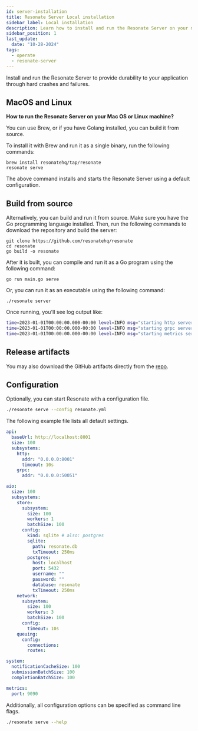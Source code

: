 ```yaml
---
id: server-installation
title: Resonate Server Local installation
sidebar_label: Local installation
description: Learn how to install and run the Resonate Server on your machine.
sidebar_position: 1
last_update:
  date: "10-28-2024"
tags:
  - operate
  - resonate-server
---
```


Install and run the Resonate Server to provide durability to your application through hard crashes and failures.

## MacOS and Linux

**How to run the Resonate Server on your Mac OS or Linux machine?**

You can use Brew, or if you have Golang installed, you can build it from source.

To install it with Brew and run it as a single binary, run the following commands:

```shell
brew install resonatehq/tap/resonate
resonate serve
```

The above command installs and starts the Resonate Server using a default configuration.

## Build from source

Alternatively, you can build and run it from source.
Make sure you have the Go programming language installed.
Then, run the following commands to download the repository and build the server:

```
git clone https://github.com/resonatehq/resonate
cd resonate
go build -o resonate
```

After it is built, you can compile and run it as a Go program using the following command:

```
go run main.go serve
```

Or, you can run it as an executable using the following command:

```
./resonate server
```

Once running, you'll see log output like:

```bash
time=2023-01-01T00:00:00.000-00:00 level=INFO msg="starting http server" addr=0.0.0.0:8001
time=2023-01-01T00:00:00.000-00:00 level=INFO msg="starting grpc server" addr=0.0.0.0:50051
time=2023-01-01T00:00:00.000-00:00 level=INFO msg="starting metrics server" addr=:9090
```

## Release artifacts

You may also download the GitHub artifacts directly from the [repo](https://github.com/resonatehq/resonate/releases).

## Configuration

Optionally, you can start Resonate with a configuration file.

```bash
./resonate serve --config resonate.yml
```

The following example file lists all default settings.

```yaml title="resonate.yml"
api:
  baseUrl: http://localhost:8001
  size: 100
  subsystems:
    http:
      addr: "0.0.0.0:8001"
      timeout: 10s
    grpc:
      addr: "0.0.0.0:50051"

aio:
  size: 100
  subsystems:
    store:
      subsystem:
        size: 100
        workers: 1
        batchSize: 100
      config:
        kind: sqlite # also: postgres
        sqlite:
          path: resonate.db
          txTimeout: 250ms
        postgres:
          host: localhost
          port: 5432
          username: ""
          password: ""
          database: resonate
          txTimeout: 250ms
    network:
      subsystem:
        size: 100
        workers: 3
        batchSize: 100
      config:
        timeout: 10s
    queuing:
      config:
        connections:
        routes:

system:
  notificationCacheSize: 100
  submissionBatchSize: 100
  completionBatchSize: 100

metrics:
  port: 9090
```

Additionally, all configuration options can be specified as command line flags.

```bash
./resonate serve --help
```
